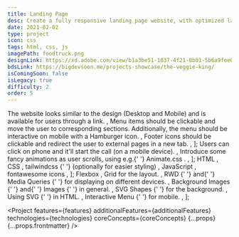 ```yaml
---
title: Landing Page
desc: Create a fully responsive landing page website, with optimized layouts.
date: 2021-02-02
type: project
icon: css
tags: html, css, js
imagePath: foodtruck.png
designLink: https://xd.adobe.com/view/b1a3be51-1037-4f21-8b01-5b6a9fee0a92-e4f0/
bdsLink: https://bigdevsoon.me/projects-showcase/the-veggie-king/
isComingSoon: false
isLegacy: true
difficulty: 2
order: 5
---
```




  <Text size="small">
    The website looks similar to the design (Desktop and Mobile) and is
    available for users through a link.
  </Text>,
  <Text size="small">
    Menu items should be clickable and move the user to corresponding sections.
    Additionally, the menu should be interactive on mobile with a Hamburger
    icon.
  </Text>,
  <Text size="small">
    Footer icons should be clickable and redirect the user to external pages in
    a new tab.
  </Text>,
];

  <Text size="small">
    Users can click on phone and it'll start the call (on a mobile device).
  </Text>,
  <Text size="small">
    Introduce some fancy animations as user scrolls, using e.g.{' '}
    <Link size="small" href="https://animate.style/">
      Animate.css
    </Link>
    .
  </Text>,
];

  <Text size="small">
    <Link size="small" href="https://www.w3schools.com/html/">
      HTML
    </Link>
  </Text>,
  <Text size="small">
    <Link size="small" href="https://www.w3schools.com/css/">
      CSS
    </Link>
  </Text>,
  <Text size="small">
    <Link size="small" href="https://tailwindcss.com/">
      tailwindcss
    </Link>{' '}
    (optionally for easier styling)
  </Text>,
  <Text size="small">
    <Link size="small" href="https://javascript.info/">
      JavaScript
    </Link>
  </Text>,
  <Text size="small">
    <Link size="small" href="https://fontawesome.com/">
      fontawesome icons
    </Link>
  </Text>,
];

  <Text size="small">
    <Link
      size="small"
      href="https://css-tricks.com/snippets/css/a-guide-to-flexbox/"
    >
      Flexbox
    </Link>
    , <Link
      size="small"
      href="https://css-tricks.com/snippets/css/complete-guide-grid/"
    >
      Grid
    </Link> for the layout.
  </Text>,
  <Text size="small">
    <Link
      size="small"
      href="https://www.w3schools.com/html/html_responsive.asp"
    >
      RWD
    </Link>{' '}
    and{' '}
    <Link
      size="small"
      href="https://www.w3schools.com/css/css_rwd_mediaqueries.asp"
    >
      Media Queries
    </Link>{' '}
    for displaying on different devices.
  </Text>,
  <Text size="small">
    <Link
      size="small"
      href="https://www.w3schools.com/html/html_images_background.asp"
    >
      Background Images
    </Link>{' '}
    and{' '}
    <Link size="small" href="https://www.w3schools.com/css/css3_images.asp">
      Images
    </Link>{' '}
    in general.
  </Text>,
  <Text size="small">
    <Link size="small" href="https://www.w3schools.com/html/html5_svg.asp">
      SVG Shapes
    </Link>{' '}
    for the background.
  </Text>,
  <Text size="small">
    <Link size="small" href="https://css-tricks.com/using-svg/">
      Using SVG
    </Link>{' '}
    in HTML.
  </Text>,
  <Text size="small">
    <Link
      size="small"
      href="https://www.w3schools.com/howto/howto_js_topnav_responsive.asp"
    >
      Interactive Menu
    </Link>{' '}
    for mobile.
  </Text>,
];

<Project
  features={features}
  additionalFeatures={additionalFeatures}
  technologies={technologies}
  coreConcepts={coreConcepts}
  {...props}
  {...props.frontmatter}
/>
